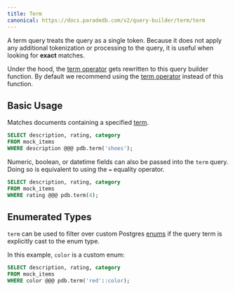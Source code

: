 ```yaml
---
title: Term
canonical: https://docs.paradedb.com/v2/query-builder/term/term
---
```


A term query treats the query as a single token. Because it does not apply any additional tokenization or processing
to the query, it is useful when looking for **exact** matches.

Under the hood, the [term operator](/v2/full-text/term) gets rewritten to this query builder function.
By default we recommend using the [term operator](/v2/full-text/term) instead of this function.

## Basic Usage

Matches documents containing a specified [term](/documentation/concepts/term).

```sql
SELECT description, rating, category
FROM mock_items
WHERE description @@@ pdb.term('shoes');
```

Numeric, boolean, or datetime fields can also be passed into the `term` query. Doing so is equivalent to using the
`=` equality operator.

```sql
SELECT description, rating, category
FROM mock_items
WHERE rating @@@ pdb.term(4);
```

## Enumerated Types

`term` can be used to filter over custom Postgres [enums](/documentation/indexing/create_index#enumerated-types)
if the query term is explicitly cast to the enum type.

In this example, `color` is a custom enum:

```sql
SELECT description, rating, category
FROM mock_items
WHERE color @@@ pdb.term('red'::color);
```
